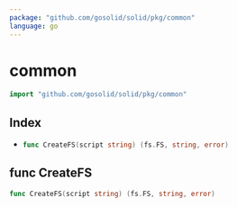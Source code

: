 ```yaml
---
package: "github.com/gosolid/solid/pkg/common"
language: go
---
```


# common

```go
import "github.com/gosolid/solid/pkg/common"
```

## Index

<ul>



<li parentName="ul"><a href="#CreateFS">

```go
func CreateFS(script string) (fs.FS, string, error)
```

</a></li>



</ul>

<a id="CreateFS" />

## func CreateFS

```go
func CreateFS(script string) (fs.FS, string, error)
```



